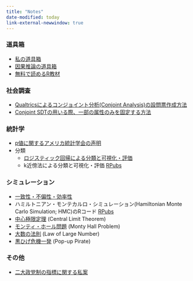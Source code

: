 ```yaml
---
title: "Notes"
date-modified: today
link-external-newwindow: true
---
```


### 道具箱

* [私の道具箱](toolbox/toolbox.qmd)
* [因果推論の道具箱](toolbox/ci_materials.qmd)
* [無料で読めるR教材](toolbox/free_r_book.qmd)

### 社会調査

* [Qualtricsによるコンジョイント分析(Conjoint Analysis)の設問票作成方法](qualtrics/cjoint_sdt.qmd)
* [Conjoint SDTの用いる際、一部の属性のみを固定する方法](qualtrics/cjoint_fix_attr.qmd)

### 統計学

* [p値に関するアメリカ統計学会の声明](stats/asa_p_value.qmd)
<!-- * 回帰分析 -->
* 分類
   * [ロジスティック回帰による分類と可視化・評価](stats/logit_classification.qmd)
   * k近傍法による分類と可視化・評価 <span class="jay_btn">[RPubs](http://rpubs.com/tintstyle/classification2)</span>
<!-- * テキスト分析 -->
<!-- * AICとBIC -->

### シミュレーション

* [一致性・不偏性・効率性](simulation/consistency.qmd)
* ハミルトニアン・モンテカルロ・シミュレーション(Hamiltonian Monte Carlo Simulation; HMC)のRコード <span class="jay_btn">[RPubs](http://rpubs.com/tintstyle/HMC)</span>
* [中心極限定理](simulation/clt.qmd) (Central Limit Theorem)
* [モンティ・ホール問題](simulation/mhp.qmd) (Monty Hall Problem)
* [大数の法則](simulation/llm.qmd) (Law of Large Number)
* [黒ひげ危機一発](simulation/kurohige.qmd) (Pop-up Pirate)

### その他

* [二大政党制の指標に関する私案](Etc/TwoPartySystem.qmd)

<!--
### 教科書・学習書など

#### 論文作成術

* 全般
* LaTeX
* LaTeXのすゝめ

#### Methodology

* 数学
* 統計学
* 計量経済学
* Agent-Based Modeling

#### Statistical Software / Programming

* R
* Stata
* SPSS
-->
